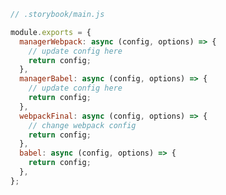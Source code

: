 ```js
// .storybook/main.js

module.exports = {
  managerWebpack: async (config, options) => {
    // update config here
    return config;
  },
  managerBabel: async (config, options) => {
    // update config here
    return config;
  },
  webpackFinal: async (config, options) => {
    // change webpack config
    return config;
  },
  babel: async (config, options) => {
    return config;
  },
};
```